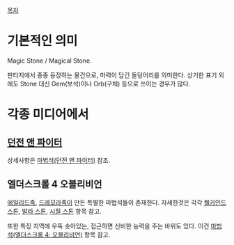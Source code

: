 [[목차]]
= 기본적인 의미 =
Magic Stone / Magical Stone.

판타지에서 종종 등장하는 물건으로, 마력이 담긴 돌덩어리를 의미한다. 상기한 표기 외에도 Stone 대신 Gem(보석)이나 Orb(구체) 등으로 쓰이는 경우가 많다.
= 각종 미디어에서 =
== [[던전 앤 파이터]] ==
상세사항은 [[마법석(던전 앤 파이터)]] 참조.
== 엘더스크롤 4 오블리비언 ==
[[에일리드]]족, [[드레모라]]족이 만든 특별한 마법석들이 존재한다. 자세한것은 각각 [[웰카인드 스톤]], [[발라 스톤]], [[시질 스톤]] 항목 참고.

또한 특징 지역에 우뚝 솟아있는, 접근하면 신비한 능력을 주는 바위도 있다. 이건 [[마법석(엘더스크롤 4: 오블리비언)]] 항목 참고.
